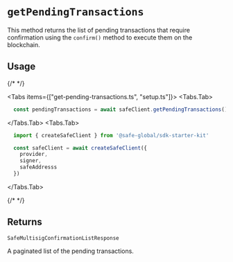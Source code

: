 
# `getPendingTransactions`

This method returns the list of pending transactions that require confirmation using the `confirm()` method to execute them on the blockchain.

## Usage

{/* <!-- vale off --> */}

<Tabs items={["get-pending-transactions.ts", "setup.ts"]}>
  <Tabs.Tab>
  ```typescript 
    const pendingTransactions = await safeClient.getPendingTransactions()
  ```
  </Tabs.Tab>
  <Tabs.Tab>
  ```typescript 
    import { createSafeClient } from '@safe-global/sdk-starter-kit'  

    const safeClient = await createSafeClient({
      provider,  
      signer,
      safeAddresss
    })
  ```
  </Tabs.Tab>
</Tabs>

{/* <!-- vale on --> */}

## Returns

`SafeMultisigConfirmationListResponse`

A paginated list of the pending transactions.
